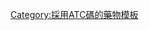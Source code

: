 {{Navbox
| name  = Topical products for joint and muscular pain
| title =[[關節痛]]及[[肌痛]][[外用]]藥品([[ATC代碼M02|M02]])
| state = {{{state|autocollapse}}}
|listclass = hlist
| color = #e7dcc3
| groupstyle = background-color: Linen
| even-style  = background:#eee;

| group1 = [[非甾体抗炎药]]
|  list1 =   {{Navbox subgroup
| groupstyle = background-color: Linen

  | group1 = [[吡唑烷]]類
  | list1  =
* [[保泰松]]
* [[莫非保松]]
* [[氯非宗]]
* [[羥基保泰松]]

  | group2 = [[乙酸]]<br/>衍生物
  | list2  =
* [[托美丁]]
* [[双氯芬酸钠]]
* [[芬替酸]]

  | group3 = 其它藥品
  | list3  =
* [[芐達明]]
* [[依托芬那酯]]
* [[吡羅昔康]]
* [[聯苯乙酸]]
* [[丁苯羥酸]]
* [[酮基布洛芬]]
* [[芐達酸]]
* [[萘普生]]
* [[布洛芬]]
* [[非普拉宗]]
* [[尼氟滅酸]]
* [[甲氯滅酸]]
* [[氟比洛芬]]
* [[琥保松]]
* [[吲哚美辛]]
* [[尼芬那宗]]

  }}

| group2 = [[辣椒素]]延伸物
|  list2 =
* [[珠卡賽辛]]

| group3 = 其它藥品
|  list3 =
* [[苯甲唑啉]]
* [[二甲基亞碸]]
* [[羥乙桂酰胺]]
}}<noinclude>
{{collapsible option}}

[[Category:採用ATC碼的藥物模板]]
</noinclude>